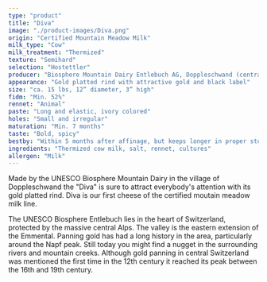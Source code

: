 ```yaml
---
type: "product"
title: "Diva"
image: "./product-images/Diva.png"
origin: "Certified Mountain Meadow Milk"
milk_type: "Cow"
milk_treatment: "Thermized"
texture: "Semihard"
selection: "Hostettler"
producer: "Biosphere Mountain Dairy Entlebuch AG, Doppleschwand (central Switzerland)"
appearance: "Gold platted rind with attractive gold and black label"
size: "ca. 15 lbs, 12” diameter, 3” high"
fidm: "Min. 52%"
rennet: "Animal"
paste: "Long and elastic, ivory colored"
holes: "Small and irregular"
maturation: "Min. 7 months"
taste: "Bold, spicy"
bestby: "Within 5 months after affinage, but keeps longer in proper storage environment"
ingredients: "Thermized cow milk, salt, rennet, cultures"
allergen: "Milk"
---
```


Made by the UNESCO Biosphere Mountain Dairy in the village of Doppleschwand the "Diva" is sure to attract everybody's attention with its gold platted rind. Diva is our first cheese of the certified moutain meadow milk line.

The UNESCO Biosphere Entlebuch lies in the heart of Switzerland, protected by the massive central Alps. The valley is the eastern extension of the Emmental. Panning gold has had a long history in the area, particularly around the Napf peak. Still today you might find a nugget in the surrounding rivers and mountain creeks. Although gold panning in central Switzerland was mentioned the first time in the 12th century it reached its peak between the 16th and 19th century.